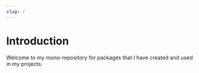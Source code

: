 ```yaml
---
slug: /
---
```


# Introduction

Welcome to my mono-repository for packages that I have created and used in my projects.
